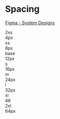 
<Meta title="Documentation/Spacing" />

# Spacing

[Figma - System Designs](https://www.figma.com/file/nsXR2h0KwciWpuwKRD58FX/Mumble?type=design&node-id=437-1020&mode=design&t=72He1MwyRjB5KpiV-0)

<Unstyled>
	<div>
		<div className="flex flex-col">
			<div className="flex flex-row gap-2xl">
				<div className="h-2xl w-2xl">2xs</div>
				<div className="h-2xl w-2xl">4px</div>
				<div className="h-2xl w-2xl">
					<div className="h-2xs w-2xs bg-primary-500"></div>
				</div>
			</div>
			<div className="flex gap-2xl">
				<div className="h-2xl w-2xl">xs</div>
				<div className="h-2xl w-2xl">8px</div>
				<div className="h-2xl w-2xl">
					<div className="h-xs w-xs bg-primary-500"></div>
				</div>
			</div>
			<div className="flex gap-2xl">
				<div className="h-2xl w-2xl">base</div>
				<div className="h-2xl w-2xl">12px</div>
				<div className="h-2xl w-2xl">
					<div className="h-base w-base bg-primary-500"></div>
				</div>
			</div>
			<div className="flex gap-2xl">
				<div className="h-2xl w-2xl">s</div>
				<div className="h-2xl w-2xl">16px</div>
				<div className="h-2xl w-2xl">
					<div className="h-s w-s bg-primary-500"></div>
				</div>
			</div>
			<div className="flex gap-2xl">
				<div className="h-2xl w-2xl">m</div>
				<div className="h-2xl w-2xl">24px</div>
				<div className="h-2xl w-2xl">
					<div className="h-m w-m bg-primary-500"></div>
				</div>
			</div>
			<div className="flex gap-2xl">
				<div className="h-2xl w-2xl">l</div>
				<div className="h-2xl w-2xl">32px</div>
				<div className="h-2xl w-2xl">
					<div className="h-l w-l bg-primary-500"></div>
				</div>
			</div>
			<div className="flex gap-2xl">
				<div className="h-2xl w-2xl">xl</div>
				<div className="h-2xl w-2xl">48</div>
				<div className="h-2xl w-2xl">
					<div className="h-xl w-xl bg-primary-500"></div>
				</div>
			</div>
            <div className="flex gap-2xl">
				<div className="h-2xl w-2xl">2xl</div>
				<div className="h-2xl w-2xl">64px</div>
				<div className="h-2xl w-2xl">
					<div className="h-2xl w-2xl bg-primary-500"></div>
				</div>
			</div>
		</div>
	</div>
</Unstyled>